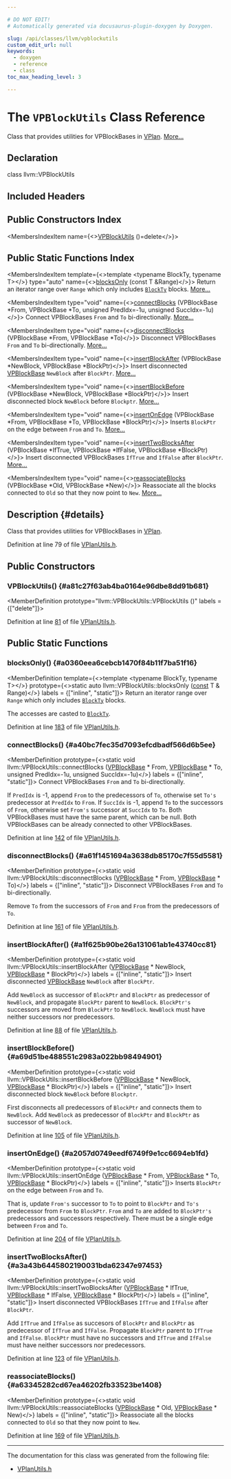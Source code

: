 ```yaml
---

# DO NOT EDIT!
# Automatically generated via docusaurus-plugin-doxygen by Doxygen.

slug: /api/classes/llvm/vpblockutils
custom_edit_url: null
keywords:
  - doxygen
  - reference
  - class
toc_max_heading_level: 3

---
```





# The `VPBlockUtils` Class Reference

<DoxygenPage pluginConfig={pluginConfig}>

Class that provides utilities for VPBlockBases in <a href="/docs/api/classes/llvm/vplan">VPlan</a>. <a href="#details">More...</a>

## Declaration

<CodeBlock>class llvm::VPBlockUtils</CodeBlock>

## Included Headers

<IncludesList>
<IncludesListItem
  filePath="Transforms/Vectorize/VPlanUtils.h"
  permalink="/docs/api/files/lib/lib/transforms/lib/transforms/vectorize/vplanutils-h"
  isLocal="true" />
</IncludesList>

## Public Constructors Index

<MembersIndex>

<MembersIndexItem
  name={<><a href="#a81c27f63ab4ba0164e96dbe8dd91b681">VPBlockUtils</a> ()=delete</>}>
</MembersIndexItem>

</MembersIndex>

## Public Static Functions Index

<MembersIndex>

<MembersIndexItem
  template={<>template &lt;typename BlockTy, typename T&gt;</>}
  type="auto"
  name={<><a href="#a0360eea6cebcb1470f84b11f7ba51f16">blocksOnly</a> (const T &amp;Range)</>}>
Return an iterator range over <code>Range</code> which only includes <code><a href="/docs/api/files/lib/lib/transforms/lib/transforms/ipo/hotcoldsplitting-cpp/#a0134180716271c522b7b0e1537ce7d9b">BlockTy</a></code> blocks. <a href="#a0360eea6cebcb1470f84b11f7ba51f16">More...</a>
</MembersIndexItem>

<MembersIndexItem
  type="void"
  name={<><a href="#a40bc7fec35d7093efcdbadf566d6b5ee">connectBlocks</a> (VPBlockBase &#42;From, VPBlockBase &#42;To, unsigned PredIdx=-1u, unsigned SuccIdx=-1u)</>}>
Connect VPBlockBases <code>From</code> and <code>To</code> bi-directionally. <a href="#a40bc7fec35d7093efcdbadf566d6b5ee">More...</a>
</MembersIndexItem>

<MembersIndexItem
  type="void"
  name={<><a href="#a61f1451694a3638db85170c7f55d5581">disconnectBlocks</a> (VPBlockBase &#42;From, VPBlockBase &#42;To)</>}>
Disconnect VPBlockBases <code>From</code> and <code>To</code> bi-directionally. <a href="#a61f1451694a3638db85170c7f55d5581">More...</a>
</MembersIndexItem>

<MembersIndexItem
  type="void"
  name={<><a href="#a1f625b90be26a131061ab1e43740cc81">insertBlockAfter</a> (VPBlockBase &#42;NewBlock, VPBlockBase &#42;BlockPtr)</>}>
Insert disconnected <a href="/docs/api/classes/llvm/vpblockbase">VPBlockBase</a> <code>NewBlock</code> after <code>BlockPtr</code>. <a href="#a1f625b90be26a131061ab1e43740cc81">More...</a>
</MembersIndexItem>

<MembersIndexItem
  type="void"
  name={<><a href="#a69d51be488551c2983a022bb98494901">insertBlockBefore</a> (VPBlockBase &#42;NewBlock, VPBlockBase &#42;BlockPtr)</>}>
Insert disconnected block <code>NewBlock</code> before <code>Blockptr</code>. <a href="#a69d51be488551c2983a022bb98494901">More...</a>
</MembersIndexItem>

<MembersIndexItem
  type="void"
  name={<><a href="#a2057d0749eedf6749f9e1cc6694eb1fd">insertOnEdge</a> (VPBlockBase &#42;From, VPBlockBase &#42;To, VPBlockBase &#42;BlockPtr)</>}>
Inserts <code>BlockPtr</code> on the edge between <code>From</code> and <code>To</code>. <a href="#a2057d0749eedf6749f9e1cc6694eb1fd">More...</a>
</MembersIndexItem>

<MembersIndexItem
  type="void"
  name={<><a href="#a3a43b6445802190031bda62347e97453">insertTwoBlocksAfter</a> (VPBlockBase &#42;IfTrue, VPBlockBase &#42;IfFalse, VPBlockBase &#42;BlockPtr)</>}>
Insert disconnected VPBlockBases <code>IfTrue</code> and <code>IfFalse</code> after <code>BlockPtr</code>. <a href="#a3a43b6445802190031bda62347e97453">More...</a>
</MembersIndexItem>

<MembersIndexItem
  type="void"
  name={<><a href="#a63345282cd67ea46202fb33523be1408">reassociateBlocks</a> (VPBlockBase &#42;Old, VPBlockBase &#42;New)</>}>
Reassociate all the blocks connected to <code>Old</code> so that they now point to <code>New</code>. <a href="#a63345282cd67ea46202fb33523be1408">More...</a>
</MembersIndexItem>

</MembersIndex>

## Description {#details}

Class that provides utilities for VPBlockBases in <a href="/docs/api/classes/llvm/vplan">VPlan</a>.

Definition at line 79 of file <a href="/docs/api/files/lib/lib/transforms/lib/transforms/vectorize/vplanutils-h">VPlanUtils.h</a>.

<SectionDefinition>

## Public Constructors

### VPBlockUtils() {#a81c27f63ab4ba0164e96dbe8dd91b681}

<MemberDefinition
  prototype="llvm::VPBlockUtils::VPBlockUtils ()"
  labels = {["delete"]}>

Definition at line <a href="/docs/api/files/lib/lib/transforms/lib/transforms/vectorize/vplanutils-h/#l00081">81</a> of file <a href="/docs/api/files/lib/lib/transforms/lib/transforms/vectorize/vplanutils-h">VPlanUtils.h</a>.
</MemberDefinition>

</SectionDefinition>

<SectionDefinition>

## Public Static Functions

### blocksOnly() {#a0360eea6cebcb1470f84b11f7ba51f16}

<MemberDefinition
  template={<>template &lt;typename BlockTy, typename T&gt;</>}
  prototype={<>static auto llvm::VPBlockUtils::blocksOnly (<a href="/docs/api/files/lib/lib/target/lib/target/aarch64/aarch64promoteconstant-cpp/#a90f8350fecae261c25be85d38b451bff">const</a> T &amp; Range)</>}
  labels = {["inline", "static"]}>
Return an iterator range over <code>Range</code> which only includes <code><a href="/docs/api/files/lib/lib/transforms/lib/transforms/ipo/hotcoldsplitting-cpp/#a0134180716271c522b7b0e1537ce7d9b">BlockTy</a></code> blocks.

The accesses are casted to <code><a href="/docs/api/files/lib/lib/transforms/lib/transforms/ipo/hotcoldsplitting-cpp/#a0134180716271c522b7b0e1537ce7d9b">BlockTy</a></code>.

Definition at line <a href="/docs/api/files/lib/lib/transforms/lib/transforms/vectorize/vplanutils-h/#l00183">183</a> of file <a href="/docs/api/files/lib/lib/transforms/lib/transforms/vectorize/vplanutils-h">VPlanUtils.h</a>.
</MemberDefinition>

### connectBlocks() {#a40bc7fec35d7093efcdbadf566d6b5ee}

<MemberDefinition
  prototype={<>static void llvm::VPBlockUtils::connectBlocks (<a href="/docs/api/classes/llvm/vpblockbase">VPBlockBase</a> &#42; From, <a href="/docs/api/classes/llvm/vpblockbase">VPBlockBase</a> &#42; To, unsigned PredIdx=-1u, unsigned SuccIdx=-1u)</>}
  labels = {["inline", "static"]}>
Connect VPBlockBases <code>From</code> and <code>To</code> bi-directionally.

If <code>PredIdx</code> is -1, append <code>From</code> to the predecessors of <code>To</code>, otherwise set <code>To&#39;s</code> predecessor at <code>PredIdx</code> to <code>From</code>. If <code>SuccIdx</code> is -1, append <code>To</code> to the successors of <code>From</code>, otherwise set <code>From&#39;s</code> successor at <code>SuccIdx</code> to <code>To</code>. Both VPBlockBases must have the same parent, which can be null. Both VPBlockBases can be already connected to other VPBlockBases.

Definition at line <a href="/docs/api/files/lib/lib/transforms/lib/transforms/vectorize/vplanutils-h/#l00142">142</a> of file <a href="/docs/api/files/lib/lib/transforms/lib/transforms/vectorize/vplanutils-h">VPlanUtils.h</a>.
</MemberDefinition>

### disconnectBlocks() {#a61f1451694a3638db85170c7f55d5581}

<MemberDefinition
  prototype={<>static void llvm::VPBlockUtils::disconnectBlocks (<a href="/docs/api/classes/llvm/vpblockbase">VPBlockBase</a> &#42; From, <a href="/docs/api/classes/llvm/vpblockbase">VPBlockBase</a> &#42; To)</>}
  labels = {["inline", "static"]}>
Disconnect VPBlockBases <code>From</code> and <code>To</code> bi-directionally.

Remove <code>To</code> from the successors of <code>From</code> and <code>From</code> from the predecessors of <code>To</code>.

Definition at line <a href="/docs/api/files/lib/lib/transforms/lib/transforms/vectorize/vplanutils-h/#l00161">161</a> of file <a href="/docs/api/files/lib/lib/transforms/lib/transforms/vectorize/vplanutils-h">VPlanUtils.h</a>.
</MemberDefinition>

### insertBlockAfter() {#a1f625b90be26a131061ab1e43740cc81}

<MemberDefinition
  prototype={<>static void llvm::VPBlockUtils::insertBlockAfter (<a href="/docs/api/classes/llvm/vpblockbase">VPBlockBase</a> &#42; NewBlock, <a href="/docs/api/classes/llvm/vpblockbase">VPBlockBase</a> &#42; BlockPtr)</>}
  labels = {["inline", "static"]}>
Insert disconnected <a href="/docs/api/classes/llvm/vpblockbase">VPBlockBase</a> <code>NewBlock</code> after <code>BlockPtr</code>.

Add <code>NewBlock</code> as successor of <code>BlockPtr</code> and <code>BlockPtr</code> as predecessor of <code>NewBlock</code>, and propagate <code>BlockPtr</code> parent to <code>NewBlock</code>. <code>BlockPtr&#39;s</code> successors are moved from <code>BlockPtr</code> to <code>NewBlock</code>. <code>NewBlock</code> must have neither successors nor predecessors.

Definition at line <a href="/docs/api/files/lib/lib/transforms/lib/transforms/vectorize/vplanutils-h/#l00088">88</a> of file <a href="/docs/api/files/lib/lib/transforms/lib/transforms/vectorize/vplanutils-h">VPlanUtils.h</a>.
</MemberDefinition>

### insertBlockBefore() {#a69d51be488551c2983a022bb98494901}

<MemberDefinition
  prototype={<>static void llvm::VPBlockUtils::insertBlockBefore (<a href="/docs/api/classes/llvm/vpblockbase">VPBlockBase</a> &#42; NewBlock, <a href="/docs/api/classes/llvm/vpblockbase">VPBlockBase</a> &#42; BlockPtr)</>}
  labels = {["inline", "static"]}>
Insert disconnected block <code>NewBlock</code> before <code>Blockptr</code>.

First disconnects all predecessors of <code>BlockPtr</code> and connects them to <code>NewBlock</code>. Add <code>NewBlock</code> as predecessor of <code>BlockPtr</code> and <code>BlockPtr</code> as successor of <code>NewBlock</code>.

Definition at line <a href="/docs/api/files/lib/lib/transforms/lib/transforms/vectorize/vplanutils-h/#l00105">105</a> of file <a href="/docs/api/files/lib/lib/transforms/lib/transforms/vectorize/vplanutils-h">VPlanUtils.h</a>.
</MemberDefinition>

### insertOnEdge() {#a2057d0749eedf6749f9e1cc6694eb1fd}

<MemberDefinition
  prototype={<>static void llvm::VPBlockUtils::insertOnEdge (<a href="/docs/api/classes/llvm/vpblockbase">VPBlockBase</a> &#42; From, <a href="/docs/api/classes/llvm/vpblockbase">VPBlockBase</a> &#42; To, <a href="/docs/api/classes/llvm/vpblockbase">VPBlockBase</a> &#42; BlockPtr)</>}
  labels = {["inline", "static"]}>
Inserts <code>BlockPtr</code> on the edge between <code>From</code> and <code>To</code>.

That is, update <code>From&#39;s</code> successor to <code>To</code> to point to <code>BlockPtr</code> and <code>To&#39;s</code> predecessor from <code>From</code> to <code>BlockPtr</code>. <code>From</code> and <code>To</code> are added to <code>BlockPtr&#39;s</code> predecessors and successors respectively. There must be a single edge between <code>From</code> and <code>To</code>.

Definition at line <a href="/docs/api/files/lib/lib/transforms/lib/transforms/vectorize/vplanutils-h/#l00204">204</a> of file <a href="/docs/api/files/lib/lib/transforms/lib/transforms/vectorize/vplanutils-h">VPlanUtils.h</a>.
</MemberDefinition>

### insertTwoBlocksAfter() {#a3a43b6445802190031bda62347e97453}

<MemberDefinition
  prototype={<>static void llvm::VPBlockUtils::insertTwoBlocksAfter (<a href="/docs/api/classes/llvm/vpblockbase">VPBlockBase</a> &#42; IfTrue, <a href="/docs/api/classes/llvm/vpblockbase">VPBlockBase</a> &#42; IfFalse, <a href="/docs/api/classes/llvm/vpblockbase">VPBlockBase</a> &#42; BlockPtr)</>}
  labels = {["inline", "static"]}>
Insert disconnected VPBlockBases <code>IfTrue</code> and <code>IfFalse</code> after <code>BlockPtr</code>.

Add <code>IfTrue</code> and <code>IfFalse</code> as succesors of <code>BlockPtr</code> and <code>BlockPtr</code> as predecessor of <code>IfTrue</code> and <code>IfFalse</code>. Propagate <code>BlockPtr</code> parent to <code>IfTrue</code> and <code>IfFalse</code>. <code>BlockPtr</code> must have no successors and <code>IfTrue</code> and <code>IfFalse</code> must have neither successors nor predecessors.

Definition at line <a href="/docs/api/files/lib/lib/transforms/lib/transforms/vectorize/vplanutils-h/#l00123">123</a> of file <a href="/docs/api/files/lib/lib/transforms/lib/transforms/vectorize/vplanutils-h">VPlanUtils.h</a>.
</MemberDefinition>

### reassociateBlocks() {#a63345282cd67ea46202fb33523be1408}

<MemberDefinition
  prototype={<>static void llvm::VPBlockUtils::reassociateBlocks (<a href="/docs/api/classes/llvm/vpblockbase">VPBlockBase</a> &#42; Old, <a href="/docs/api/classes/llvm/vpblockbase">VPBlockBase</a> &#42; New)</>}
  labels = {["inline", "static"]}>
Reassociate all the blocks connected to <code>Old</code> so that they now point to <code>New</code>.

Definition at line <a href="/docs/api/files/lib/lib/transforms/lib/transforms/vectorize/vplanutils-h/#l00169">169</a> of file <a href="/docs/api/files/lib/lib/transforms/lib/transforms/vectorize/vplanutils-h">VPlanUtils.h</a>.
</MemberDefinition>

</SectionDefinition>

<hr/>

The documentation for this class was generated from the following file:

<ul>
<li><a href="/docs/api/files/lib/lib/transforms/lib/transforms/vectorize/vplanutils-h">VPlanUtils.h</a></li>
</ul>

</DoxygenPage>
